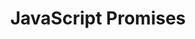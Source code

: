 ---
id: "web_tf_hard_008"
questionType: "TRUE_FALSE"
title: "JavaScript Promises"
statement: "A promise can be in one of three states: pending, fulfilled, or rejected."
difficulty: "HARD"
category: "Web Development"
correctAnswer: true
explanation: "Promises have three states: pending, fulfilled, and rejected."
---
